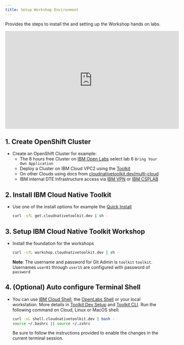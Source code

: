 ```yaml
---
title: Setup Workshop Environment
---
```



<PageDescription>

Provides the steps to install the <Globals name="longName"/> and setting up the  <Globals name="longName"/> Workshop hands on labs.

</PageDescription>

<iframe width="560" height="315" src="https://www.youtube.com/embed/aFSt5cW9TlI" frameborder="0" allow="accelerometer; autoplay; clipboard-write; encrypted-media; gyroscope; picture-in-picture" allowfullscreen></iframe>


## 1. Create OpenShift Cluster

- Create an OpenShift Cluster for example:
  - The 8 hours free Cluster on [IBM Open Labs](https://developer.ibm.com/openlabs/openshift) select lab 6 `Bring Your Own Application`
  - Deploy a Cluster on IBM Cloud VPC2 using the [Toolkit](/getting-started-day-0/provision-cluster/ibm-cloud-vpc)
  - On other Clouds using docs from [cloudnativetoolkit.dev/multi-cloud](https://cloudnativetoolkit.dev/getting-started-day-0/plan-installation/multi-cloud)
  - IBM internal DTE Infrastructure access via [IBM VPN](https://ccp-ui.csplab.intranet.ibm.com/ ) or [IBM CSPLAB](https://ccp-ui.apps.labprod.ocp.csplab.local/)

## 2. Install IBM Cloud Native Toolkit

- Use one of the install options for example the [Quick Install](https://cloudnativetoolkit.dev/getting-started-day-0/install-toolkit/quick-install)
    ```bash
    curl -sfL get.cloudnativetoolkit.dev | sh -
    ```

## 3. Setup IBM Cloud Native Toolkit Workshop

- Install the foundation for the workshops
    ```bash
    curl -sfL workshop.cloudnativetoolkit.dev | sh -
    ```

    **Note**: The username and password for Git Admin is `toolkit` `toolkit`.  Usernames `user01` through `user15` are configured with password of `password`

## 4. (Optional) Auto configure Terminal Shell

- You can use [IBM Cloud Shell](https://cloud.ibm.com/shell), the [OpenLabs Shell](https://developer.ibm.com/openlabs/openshift) or your local workstation. More details in [Toolkit Dev Setup](https://cloudnativetoolkit.dev/getting-started/dev-env-setup) and [Toolkit CLI](https://cloudnativetoolkit.dev/getting-started/cli).
  Run the following command on Cloud, Linux or MacOS shell:
    ```bash
    curl -sL shell.cloudnativetoolkit.dev | bash -
    source ~/.bashrc || source ~/.zshrc

    ```

    Be sure to follow the instructions provided to enable the changes in the current terminal session.
